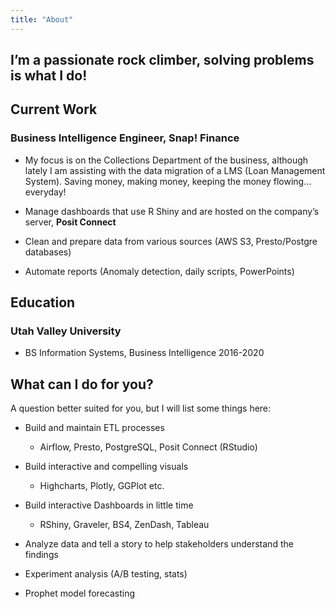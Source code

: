 ```yaml
---
title: "About"
---
```


## I'm a passionate rock climber, solving problems is what I do!

## Current Work

### Business Intelligence Engineer, Snap! Finance

-   My focus is on the Collections Department of the business, although lately I am assisting with the data migration of a LMS (Loan Management System). Saving money, making money, keeping the money flowing... everyday!

-   Manage dashboards that use R Shiny and are hosted on the company's server, **Posit Connect**

-   Clean and prepare data from various sources (AWS S3, Presto/Postgre databases)

-   Automate reports (Anomaly detection, daily scripts, PowerPoints)

## Education

### Utah Valley University

-   BS Information Systems, Business Intelligence 2016-2020

## What can I do for you?

A question better suited for you, but I will list some things here:

-   Build and maintain ETL processes

    -   Airflow, Presto, PostgreSQL, Posit Connect (RStudio)

-   Build interactive and compelling visuals

    -   Highcharts, Plotly, GGPlot etc.

-   Build interactive Dashboards in little time

    -   RShiny, Graveler, BS4, ZenDash, Tableau

-   Analyze data and tell a story to help stakeholders understand the findings

-   Experiment analysis (A/B testing, stats)

-   Prophet model forecasting
